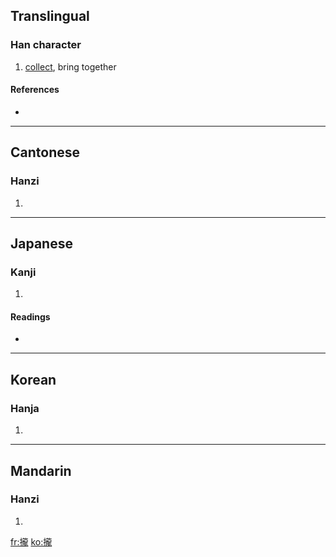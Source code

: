 {{see|拢}}
==Translingual==

===Han character===
{{Han char|rn=64|rad=手|as=16|sn=19|four=5101<sub>1</sub>|canj=手卜月心 (QYBP)}}

# [[collect]], bring together

====References====
* {{Han ref|kx=0462.380|dkj=12967|dj=0811.380|hdz=31983.120|uh=650F|ud=25871|bh=C36C|bd=50028}}

----

==Cantonese==

===Hanzi===
{{yue-hanzi|jyut=|y=lung5}}

# {{defn|Cantonese}}

----

==Japanese==

===Kanji===
{{ja-kanji|grade=|rs=手16}}

# {{defn|Japanese}}

====Readings====
* {{ja-readings|on=[[ろう]] (rō), [[る]] (ru)|kun=[[とる]] (toru)}}

----

==Korean==

===Hanja===
{{ko-hanja|hangeul=[[롱]]>[[농]]|eumhun=|rv=rong>nong|mr=rong>nong|y=long>nong}}

# {{defn|Korean}}

----

==Mandarin==

===Hanzi===
{{cmn-hanzi|sim=拢|pin=[[lǒng]] ([[long3]])|wg=lung<sup>3</sup>}}

# {{defn|Mandarin}}

[[fr:攏]]
[[ko:攏]]